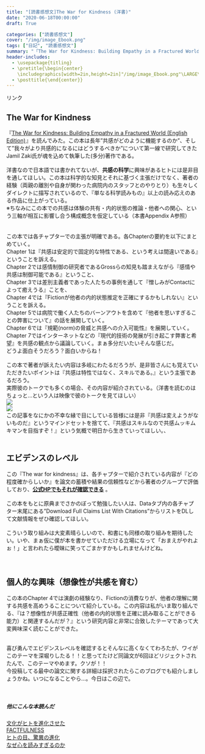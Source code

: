 ```yaml
---
title: "[読書感想文]The War for Kindness (洋書)"
date: "2020-06-18T00:00:00"
draft: True

categories: ["読書感想文"]
cover: "/img/image_Ebook.png"
tags: ["日記", "読書感想文"]
summary: "「The War for Kindness: Building Empathy in a Fractured World」を読みました"
header-includes:
  - \usepackage{titling}
  - \pretitle{\begin{center}
    \includegraphics[width=2in,height=2in]"/img/image_Ebook.png"\LARGE\\}
  - \posttitle{\end{center}}
---
```


<!-- START MoshimoAffiliateEasyLink -->
<script type="text/javascript">
(function(b,c,f,g,a,d,e){b.MoshimoAffiliateObject=a;
b[a]=b[a]||function(){arguments.currentScript=c.currentScript
||c.scripts[c.scripts.length-2];(b[a].q=b[a].q||[]).push(arguments)};
c.getElementById(a)||(d=c.createElement(f),d.src=g,
d.id=a,e=c.getElementsByTagName("body")[0],e.appendChild(d))})
(window,document,"script","//dn.msmstatic.com/site/cardlink/bundle.js","msmaflink");
msmaflink({"n":"The War for Kindness: Building Empathy in a Fractured World (English Edition)","b":"","t":"","d":"https:\/\/m.media-amazon.com","c_p":"","p":["\/images\/I\/516l2gjCsyL.jpg"],"u":{"u":"https:\/\/www.amazon.co.jp\/dp\/B07K23G92Y","t":"amazon","r_v":""},"aid":{"amazon":"1842760","rakuten":"1824263","yahoo":"1845435"},"eid":"esMiF","s":"s"});
</script>
<div id="msmaflink-esMiF">リンク</div>
<!-- MoshimoAffiliateEasyLink END -->
  
## The War for Kindness
  『<a target="_blank" href="https://www.amazon.co.jp/gp/product/B07K23G92Y/ref=as_li_tl?ie=UTF8&camp=247&creative=1211&creativeASIN=B07K23G92Y&linkCode=as2&tag=sushishushi-22&linkId=bc3557de8eb2e20acacf290e66bf8192">The War for Kindness: Building Empathy in a Fractured World (English Edition)</a><img src="//ir-jp.amazon-adsystem.com/e/ir?t=sushishushi-22&l=am2&o=9&a=B07K23G92Y" width="1" height="1" border="0" alt="" style="border:none !important; margin:0px !important;" />』を読んでみた。この本は長年”共感がどのように機能するのか”、そして”我々がより共感的になるにはどうするべきか”について第一線で研究してきたJamil Zaki氏が魂を込めて執筆した(多分)著作である。<br>
  <br>
  洋書なので日本語では書かれてないが、**共感の科学**に興味があるヒトには是非目を通してほしい。この本は科学的な知見とそれに基づく主張だけでなく、著者の経験（両親の離別や自身が関わった病院内のスタッフとのやりとり）も生々しくダイレクトに描写されているので、『単なる科学読みもの』以上の読み応えのある作品に仕上がっている。
  <br>
  ※ちなみにこの本での共感は体験の共有・内的状態の推論・他者への関心、という三軸が相互に影響し合う構成概念を仮定している（本書Appendix A参照）<br>
  <br>
  <br>
  この本では各チャプターでの主張が明確である。各Chapterの要約を以下にまとめていく。<br>
  Chapter 1は『共感は安定的で固定的な特性である、という考えは間違いである』ということを訴える。<br>
  Chapter 2では感情制御の研究者であるGrossらの知見も踏まえながら『感情や共感は制御可能である』ということ、<br>
  Chapter 3では差別主義者であった人たちの事例を通して『憎しみがContactによって癒えうる』ことを、<br>
  Chapter 4では『Fictionが他者の内的状態推定を正確にするかもしれない』ということを訴える。<br>
  Chapter 5では病院で働く人たちのバーンアウトを含めて『他者を思いすぎることの弊害について』の話を展開していく。<br>
  Chapter 6では『規範(norm)の脅威と共感への介入可能性』を展開していく。<br>
  Chapter 7ではインターネットなどの『現代的技術の発展が引き起こす弊害と希望』を共感の観点から議論していく。まぁ多分だいたいそんな感じだ。<br>
  どうよ面白そうだろう？面白いからね！<br>
  <br>
  この本で著者が訴えたい内容は多岐にわたるだろうが、是非皆さんにも覚えていただきたいポイントは『共感は特性ではなく、スキルである。』という主張であるだろう。<br>
  実際彼のトークでも多くの場合、その内容が紹介されている。（洋書を読むのはちょっと…という人は映像で彼のトークを見てほしい）<br>
  [![](https://img.youtube.com/vi/nQwlAWG4ZkI/0.jpg)](https://www.youtube.com/watch?v=nQwlAWG4ZkI)<br>
  [![](https://img.youtube.com/vi/-DspKSYxYDM/0.jpg)](https://www.youtube.com/watch?v=-DspKSYxYDM)<br>
  この記事をなにかの不幸な縁で目にしている皆様には是非『共感は変えようがないものだ』というマインドセットを捨てて、『共感はスキルなので共感ムッキムキマンを目指すぞ！』という気概で明日から生きていってほしい。、<br>
  <br>
  
## エビデンスのレベル
  
  この『The war for kindness』は、各チャプターで紹介されている内容が『どの程度確からしいか』を論文の蓄積や結果の信頼性などから著者のグループで評価しており、**[公式HPでもそれが確認できる](https://www.warforkindness.com/)** 。<br><br>
  この本をもとに原典までさかのぼって勉強したい人は、Dataタブ内の各チャプター末尾にある”Download Full Claims List With Citations”からリストをDLして文献情報をぜひ確認してほしい。<br><br>
こういう取り組みは大変素晴らしいので、和書にも同様の取り組みを期待したい。いや、まぁ仮に僕が本を書かせていただける立場になって「おまえがやれよぉ！」と言われたら曖昧に笑ってごまかすかもしれませんけどね。<br>
<br>
<br>
  
## 個人的な興味（想像性が共感を育む）
  
  この本のChapter 4では演劇の経験なり、Fictionの消費なりが、他者の理解に関する共感を高めうることについて紹介している。この内容は私がいま取り組んでる、『は？想像性が共感正確性（他者の内的状態を正確に読み取ることができる能力）と関連するんだが？』という研究内容と非常に合致したテーマであって大変興味深く読むことができた。<br><br>
  
  喜び勇んでエビデンスレベルを確認するとそんなに高くなくてわろたが、ワイがこのテーマを深堀りしたる！！と思ってたけど同論文が6回ほどリジェクトされたんで、このテーマやめます。クソが！！<br>
  今投稿してる最中の論文に関する詳細は採択されたらこのブログでも紹介しましょうかね。いつになることやら…。今日はこの辺で。
<br><br><br>

##### 他にこんな本読んだ
 [文化がヒトを進化させた](https://susishushi.github.io/my_blog/post/cul_evo/)
  <br>
[FACTFULNESS](https://susishushi.github.io/my_blog/post/factful/)<br>
[ヒトの目、驚異の進化](https://susishushi.github.io/my_blog/post/visual_revo/)
<br>
[なぜ心を読みすぎるのか](https://susishushi.github.io/my_blog/post/kokoro/)